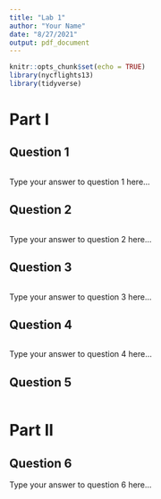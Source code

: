 ```yaml
---
title: "Lab 1"
author: "Your Name"
date: "8/27/2021"
output: pdf_document
---
```


```r
knitr::opts_chunk$set(echo = TRUE)
library(nycflights13)
library(tidyverse)
```

# Part I

## Question 1

```r

```

Type your answer to question 1 here...

## Question 2

```r

```

Type your answer to question 2 here...

## Question 3

```r

```

Type your answer to question 3 here...

## Question 4

```r

```

Type your answer to question 4 here...

## Question 5

```r

```


# Part II

## Question 6

Type your answer to question 6 here...

